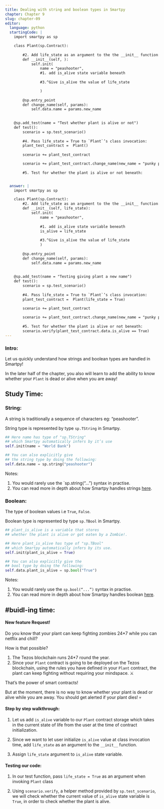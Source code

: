 ```yaml
---
title: Dealing with string and boolean types in Smartpy
chapter: Chapter 9
slug: chapter-09
editor:
  language: python
  startingCode: |
    import smartpy as sp

    class Plant(sp.Contract):
        
        #2. Add life_state as an argument to the the __init__ function:
        def __init__(self, ):
            self.init(
                name = "peashooter",
                #1. add is_alive state variable beneath
                
                #3.^Give is_alive the value of life_state

                )
            
        @sp.entry_point
        def change_name(self, params): 
            self.data.name = params.new_name
        
            
    @sp.add_test(name = "Test whether plant is alive or not")
    def test():
        scenario = sp.test_scenario()
        
        #4. Pass life_state = True to `Plant`’s class invocation:
        plant_test_contract =  Plant()
        
        scenario += plant_test_contract

        scenario += plant_test_contract.change_name(new_name = "punky peashooter")
        
        #5. Test for whether the plant is alive or not beneath: 


  answer: |  
    import smartpy as sp

    class Plant(sp.Contract):
        #2. Add life_state as an argument to the the __init__ function:
        def __init__(self, life_state):
            self.init(
                name = "peashooter",
                
                #1. add is_alive state variable beneath
                is_alive = life_state
                
                #3.^Give is_alive the value of life_state
                )
            
        @sp.entry_point
        def change_name(self, params): 
            self.data.name = params.new_name
        
            
    @sp.add_test(name = "Testing giving plant a new name")
    def test():
        scenario = sp.test_scenario()
        
        #4. Pass life_state = True to `Plant`’s class invocation:
        plant_test_contract =  Plant(life_state = True)
        
        scenario += plant_test_contract

        scenario += plant_test_contract.change_name(new_name = "punky peashooter")
        
        #5. Test for whether the plant is alive or not beneath: 
        scenario.verify(plant_test_contract.data.is_alive == True)
---
```


### Intro: 

Let us quickly understand how strings and boolean types are handled in Smartpy!

In the later half of the chapter, you also will learn to add the ability to know whether your `Plant` is dead or alive when you are away! 

 
## Study Time: 

### String: 
A string is traditionally a sequence of characters eg: “peashooter”.  

String type is represented by type `sp.TString` in Smartpy. 

```python
## Here name has type of "sp.TString" 
## which Smartpy automatically infers by it’s use
self.init(name = "World Bank")

## You can also explicitly give 
## the string type by doing the following:
self.data.name = sp.string("peashooter")
```

Notes: 

1. You would rarely use the `sp.string(“...”) syntax in practise. 
2. You can read more in depth about how Smartpy handles strings [here](https://smartpy.io/demo/reference.html#_strings). 


### Boolean:

The type of boolean values i.e `True`, `False`. 

Boolean type is represented by type `sp.TBool` in Smartpy. 

```python
## plant_is_alive is a variable that stores 
## whether the plant is alive or got eaten by a Zombie!. 

## Here plant_is_alive has type of "sp.TBool" 
## which Smartpy automatically infers by its use. 
self.init(plant_is_alive = True)

## You can also explicitly give the 
## bool type by doing the following:
self.data.plant_is_alive = sp.bool("True")
```

Notes: 

1. You would rarely use the `sp.bool(“...”)` syntax in practise. 
2. You can read more in depth about how Smartpy handles boolean [here](https://smartpy.io/demo/reference.html#_strings). 



## #buidl-ing time:


#### New feature Request!

Do you know that your plant can keep fighting zombies 24*7 while you can netflix and chill? 

How is that possible?

1. The Tezos blockchain runs 24*7 round the year. 
2. Since your `Plant` contract is going to be deployed on the Tezos blockchain, using the rules you have defined in your `Plant` contract, the plant can keep fighting without requiring your mindspace. ⚔️

That’s the power of smart contracts! 

But at the moment, there is no way to know whether your plant is dead or alive while you are away. You should get alerted if your plant dies! 💀



#### Step by step walkthrough: 

1. Let us add `is_alive` variable to our `Plant` contract storage which takes in the current state of life from the user at the time of contract initialization. 

2. Since we want to let user initialize `is_alive` value at class invocation time, add `life_state` as an argument to the `__init__` function. 

3. Assign `life_state` argument to `is_alive` state variable. 
 


#### Testing our code: 

1. In our test function, pass `life_state = True` as an argument when invoking `Plant` class 

2. Using `scenario.verify`, a helper method provided by `sp.test_scenario`, we will check whether the current value of `is_alive` state variable is `True`,  in order to check whether the plant is alive. 
